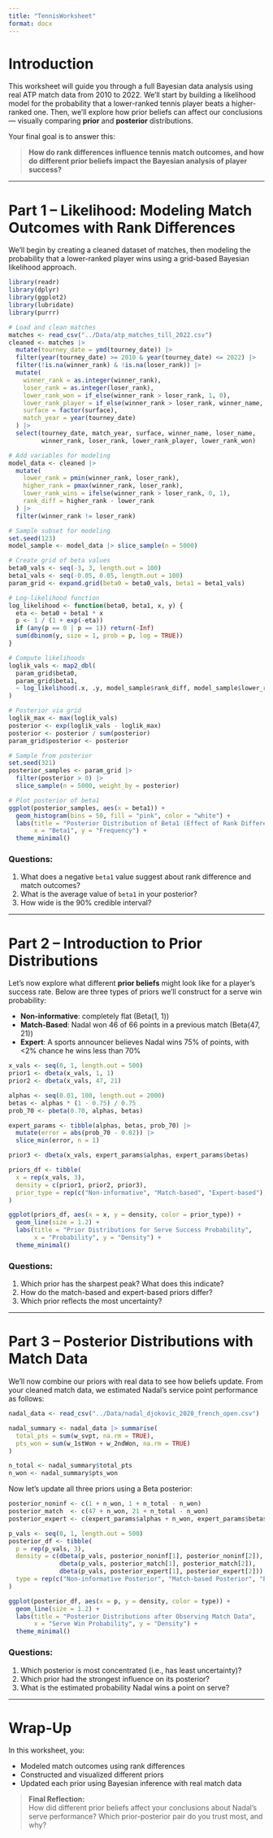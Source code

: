 ```yaml
---
title: "TennisWorksheet"
format: docx
---
```


# Introduction

This worksheet will guide you through a full Bayesian data analysis using real ATP match data from 2010 to 2022. We'll start by building a likelihood model for the probability that a lower-ranked tennis player beats a higher-ranked one. Then, we’ll explore how prior beliefs can affect our conclusions — visually comparing **prior** and **posterior** distributions.

Your final goal is to answer this:

> **How do rank differences influence tennis match outcomes, and how do different prior beliefs impact the Bayesian analysis of player success?**

---

# Part 1 – Likelihood: Modeling Match Outcomes with Rank Differences

We’ll begin by creating a cleaned dataset of matches, then modeling the probability that a lower-ranked player wins using a grid-based Bayesian likelihood approach.

```r
library(readr)
library(dplyr)
library(ggplot2)
library(lubridate)
library(purrr)

# Load and clean matches
matches <- read_csv("../Data/atp_matches_till_2022.csv")
cleaned <- matches |>
  mutate(tourney_date = ymd(tourney_date)) |>
  filter(year(tourney_date) >= 2010 & year(tourney_date) <= 2022) |>
  filter(!is.na(winner_rank) & !is.na(loser_rank)) |>
  mutate(
    winner_rank = as.integer(winner_rank),
    loser_rank = as.integer(loser_rank),
    lower_rank_won = if_else(winner_rank > loser_rank, 1, 0),
    lower_rank_player = if_else(winner_rank > loser_rank, winner_name, loser_name),
    surface = factor(surface),
    match_year = year(tourney_date)
  ) |>
  select(tourney_date, match_year, surface, winner_name, loser_name,
         winner_rank, loser_rank, lower_rank_player, lower_rank_won)

# Add variables for modeling
model_data <- cleaned |>
  mutate(
    lower_rank = pmin(winner_rank, loser_rank),
    higher_rank = pmax(winner_rank, loser_rank),
    lower_rank_wins = ifelse(winner_rank > loser_rank, 0, 1),
    rank_diff = higher_rank - lower_rank
  ) |>
  filter(winner_rank != loser_rank)

# Sample subset for modeling
set.seed(123)
model_sample <- model_data |> slice_sample(n = 5000)

# Create grid of beta values
beta0_vals <- seq(-3, 3, length.out = 100)
beta1_vals <- seq(-0.05, 0.05, length.out = 100)
param_grid <- expand.grid(beta0 = beta0_vals, beta1 = beta1_vals)

# Log-likelihood function
log_likelihood <- function(beta0, beta1, x, y) {
  eta <- beta0 + beta1 * x
  p <- 1 / (1 + exp(-eta))
  if (any(p == 0 | p == 1)) return(-Inf)
  sum(dbinom(y, size = 1, prob = p, log = TRUE))
}

# Compute likelihoods
loglik_vals <- map2_dbl(
  param_grid$beta0,
  param_grid$beta1,
  ~ log_likelihood(.x, .y, model_sample$rank_diff, model_sample$lower_rank_wins)
)

# Posterior via grid
loglik_max <- max(loglik_vals)
posterior <- exp(loglik_vals - loglik_max)
posterior <- posterior / sum(posterior)
param_grid$posterior <- posterior

# Sample from posterior
set.seed(321)
posterior_samples <- param_grid |>
  filter(posterior > 0) |>
  slice_sample(n = 5000, weight_by = posterior)

# Plot posterior of beta1
ggplot(posterior_samples, aes(x = beta1)) +
  geom_histogram(bins = 50, fill = "pink", color = "white") +
  labs(title = "Posterior Distribution of Beta1 (Effect of Rank Difference)",
       x = "Beta1", y = "Frequency") +
  theme_minimal()
```

### Questions:
1. What does a negative `beta1` value suggest about rank difference and match outcomes?
2. What is the average value of `beta1` in your posterior?
3. How wide is the 90% credible interval?

---

# Part 2 – Introduction to Prior Distributions

Let’s now explore what different **prior beliefs** might look like for a player’s success rate. Below are three types of priors we’ll construct for a serve win probability:

- **Non-informative**: completely flat (Beta(1, 1))
- **Match-Based**: Nadal won 46 of 66 points in a previous match (Beta(47, 21))
- **Expert**: A sports announcer believes Nadal wins 75% of points, with <2% chance he wins less than 70%

```r
x_vals <- seq(0, 1, length.out = 500)
prior1 <- dbeta(x_vals, 1, 1)
prior2 <- dbeta(x_vals, 47, 21)

alphas <- seq(0.01, 100, length.out = 2000)
betas <- alphas * (1 - 0.75) / 0.75
prob_70 <- pbeta(0.70, alphas, betas)

expert_params <- tibble(alphas, betas, prob_70) |>
  mutate(error = abs(prob_70 - 0.02)) |>
  slice_min(error, n = 1)

prior3 <- dbeta(x_vals, expert_params$alphas, expert_params$betas)

priors_df <- tibble(
  x = rep(x_vals, 3),
  density = c(prior1, prior2, prior3),
  prior_type = rep(c("Non-informative", "Match-based", "Expert-based"), each = length(x_vals))
)

ggplot(priors_df, aes(x = x, y = density, color = prior_type)) +
  geom_line(size = 1.2) +
  labs(title = "Prior Distributions for Serve Success Probability",
       x = "Probability", y = "Density") +
  theme_minimal()
```

### Questions:
1. Which prior has the sharpest peak? What does this indicate?
2. How do the match-based and expert-based priors differ?
3. Which prior reflects the most uncertainty?

---

# Part 3 – Posterior Distributions with Match Data

We’ll now combine our priors with real data to see how beliefs update. From your cleaned match data, we estimated Nadal’s service point performance as follows:

```r
nadal_data <- read_csv("../Data/nadal_djokovic_2020_french_open.csv")

nadal_summary <- nadal_data |> summarise(
  total_pts = sum(w_svpt, na.rm = TRUE),
  pts_won = sum(w_1stWon + w_2ndWon, na.rm = TRUE)
)

n_total <- nadal_summary$total_pts
n_won <- nadal_summary$pts_won
```

Now let’s update all three priors using a Beta posterior:

```r
posterior_noninf <- c(1 + n_won, 1 + n_total - n_won)
posterior_match  <- c(47 + n_won, 21 + n_total - n_won)
posterior_expert <- c(expert_params$alphas + n_won, expert_params$betas + n_total - n_won)

p_vals <- seq(0, 1, length.out = 500)
posterior_df <- tibble(
  p = rep(p_vals, 3),
  density = c(dbeta(p_vals, posterior_noninf[1], posterior_noninf[2]),
              dbeta(p_vals, posterior_match[1], posterior_match[2]),
              dbeta(p_vals, posterior_expert[1], posterior_expert[2])),
  type = rep(c("Non-informative Posterior", "Match-based Posterior", "Expert-based Posterior"), each = length(p_vals))
)

ggplot(posterior_df, aes(x = p, y = density, color = type)) +
  geom_line(size = 1.2) +
  labs(title = "Posterior Distributions after Observing Match Data",
       x = "Serve Win Probability", y = "Density") +
  theme_minimal()
```

### Questions:
1. Which posterior is most concentrated (i.e., has least uncertainty)?
2. Which prior had the strongest influence on its posterior?
3. What is the estimated probability Nadal wins a point on serve?

---

# Wrap-Up

In this worksheet, you:

- Modeled match outcomes using rank differences
- Constructed and visualized different priors
- Updated each prior using Bayesian inference with real match data

> **Final Reflection:**  
How did different prior beliefs affect your conclusions about Nadal’s serve performance? Which prior-posterior pair do you trust most, and why?

